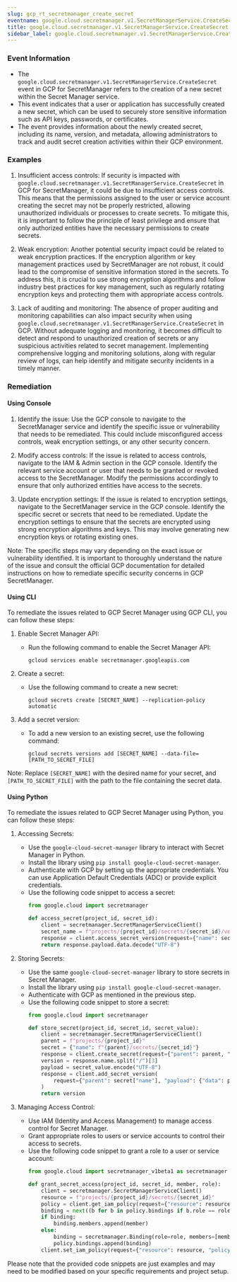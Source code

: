 ```yaml
--- 
slug: gcp_rt_secretmanager_create_secret
eventname: google.cloud.secretmanager.v1.SecretManagerService.CreateSecret
title: google.cloud.secretmanager.v1.SecretManagerService.CreateSecret
sidebar_label: google.cloud.secretmanager.v1.SecretManagerService.CreateSecret
---
```

                       
### Event Information

- The `google.cloud.secretmanager.v1.SecretManagerService.CreateSecret` event in GCP for SecretManager refers to the creation of a new secret within the Secret Manager service.
- This event indicates that a user or application has successfully created a new secret, which can be used to securely store sensitive information such as API keys, passwords, or certificates.
- The event provides information about the newly created secret, including its name, version, and metadata, allowing administrators to track and audit secret creation activities within their GCP environment.


### Examples

1. Insufficient access controls: If security is impacted with `google.cloud.secretmanager.v1.SecretManagerService.CreateSecret` in GCP for SecretManager, it could be due to insufficient access controls. This means that the permissions assigned to the user or service account creating the secret may not be properly restricted, allowing unauthorized individuals or processes to create secrets. To mitigate this, it is important to follow the principle of least privilege and ensure that only authorized entities have the necessary permissions to create secrets.

2. Weak encryption: Another potential security impact could be related to weak encryption practices. If the encryption algorithm or key management practices used by SecretManager are not robust, it could lead to the compromise of sensitive information stored in the secrets. To address this, it is crucial to use strong encryption algorithms and follow industry best practices for key management, such as regularly rotating encryption keys and protecting them with appropriate access controls.

3. Lack of auditing and monitoring: The absence of proper auditing and monitoring capabilities can also impact security when using `google.cloud.secretmanager.v1.SecretManagerService.CreateSecret` in GCP. Without adequate logging and monitoring, it becomes difficult to detect and respond to unauthorized creation of secrets or any suspicious activities related to secret management. Implementing comprehensive logging and monitoring solutions, along with regular review of logs, can help identify and mitigate security incidents in a timely manner.

### Remediation

#### Using Console

1. Identify the issue: Use the GCP console to navigate to the SecretManager service and identify the specific issue or vulnerability that needs to be remediated. This could include misconfigured access controls, weak encryption settings, or any other security concern.

2. Modify access controls: If the issue is related to access controls, navigate to the IAM & Admin section in the GCP console. Identify the relevant service account or user that needs to be granted or revoked access to the SecretManager. Modify the permissions accordingly to ensure that only authorized entities have access to the secrets.

3. Update encryption settings: If the issue is related to encryption settings, navigate to the SecretManager service in the GCP console. Identify the specific secret or secrets that need to be remediated. Update the encryption settings to ensure that the secrets are encrypted using strong encryption algorithms and keys. This may involve generating new encryption keys or rotating existing ones.

Note: The specific steps may vary depending on the exact issue or vulnerability identified. It is important to thoroughly understand the nature of the issue and consult the official GCP documentation for detailed instructions on how to remediate specific security concerns in GCP SecretManager.

#### Using CLI

To remediate the issues related to GCP Secret Manager using GCP CLI, you can follow these steps:

1. Enable Secret Manager API:
   - Run the following command to enable the Secret Manager API:
     ```
     gcloud services enable secretmanager.googleapis.com
     ```

2. Create a secret:
   - Use the following command to create a new secret:
     ```
     gcloud secrets create [SECRET_NAME] --replication-policy automatic
     ```

3. Add a secret version:
   - To add a new version to an existing secret, use the following command:
     ```
     gcloud secrets versions add [SECRET_NAME] --data-file=[PATH_TO_SECRET_FILE]
     ```

Note: Replace `[SECRET_NAME]` with the desired name for your secret, and `[PATH_TO_SECRET_FILE]` with the path to the file containing the secret data.

#### Using Python

To remediate the issues related to GCP Secret Manager using Python, you can follow these steps:

1. Accessing Secrets:
   - Use the `google-cloud-secret-manager` library to interact with Secret Manager in Python.
   - Install the library using `pip install google-cloud-secret-manager`.
   - Authenticate with GCP by setting up the appropriate credentials. You can use Application Default Credentials (ADC) or provide explicit credentials.
   - Use the following code snippet to access a secret:
     ```python
     from google.cloud import secretmanager

     def access_secret(project_id, secret_id):
         client = secretmanager.SecretManagerServiceClient()
         secret_name = f"projects/{project_id}/secrets/{secret_id}/versions/latest"
         response = client.access_secret_version(request={"name": secret_name})
         return response.payload.data.decode("UTF-8")
     ```

2. Storing Secrets:
   - Use the same `google-cloud-secret-manager` library to store secrets in Secret Manager.
   - Install the library using `pip install google-cloud-secret-manager`.
   - Authenticate with GCP as mentioned in the previous step.
   - Use the following code snippet to store a secret:
     ```python
     from google.cloud import secretmanager

     def store_secret(project_id, secret_id, secret_value):
         client = secretmanager.SecretManagerServiceClient()
         parent = f"projects/{project_id}"
         secret = {"name": f"{parent}/secrets/{secret_id}"}
         response = client.create_secret(request={"parent": parent, "secret": secret})
         version = response.name.split("/")[3]
         payload = secret_value.encode("UTF-8")
         response = client.add_secret_version(
             request={"parent": secret["name"], "payload": {"data": payload}}
         )
         return version
     ```

3. Managing Access Control:
   - Use IAM (Identity and Access Management) to manage access control for Secret Manager.
   - Grant appropriate roles to users or service accounts to control their access to secrets.
   - Use the following code snippet to grant a role to a user or service account:
     ```python
     from google.cloud import secretmanager_v1beta1 as secretmanager

     def grant_secret_access(project_id, secret_id, member, role):
         client = secretmanager.SecretManagerServiceClient()
         resource = f"projects/{project_id}/secrets/{secret_id}"
         policy = client.get_iam_policy(request={"resource": resource})
         binding = next((b for b in policy.bindings if b.role == role), None)
         if binding:
             binding.members.append(member)
         else:
             binding = secretmanager.Binding(role=role, members=[member])
             policy.bindings.append(binding)
         client.set_iam_policy(request={"resource": resource, "policy": policy})
     ```

Please note that the provided code snippets are just examples and may need to be modified based on your specific requirements and project setup.


 